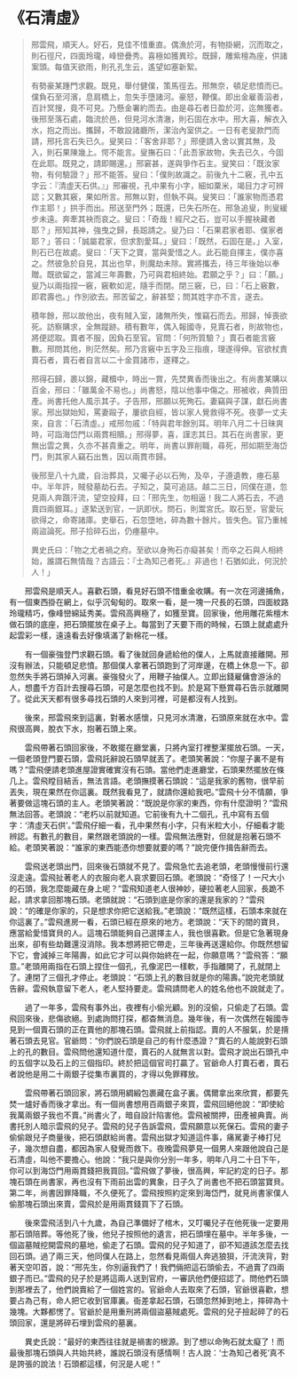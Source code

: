 # 《石清虛》

> 邢雲飛，順天人。好石，見佳不惜重直。偶漁於河，有物掛網，沉而取之，則石徑尺，四面玲瓏，峰巒疊秀。喜極如獲異珍。既歸，雕紫檀為座，供諸案頭。每值天欲雨，則孔孔生云，遙望如塞新絮。
>
> 有勢豪某踵門求觀。既見，舉付健僕，策馬徑去。邢無奈，頓足悲憤而已。僕負石至河濱，息肩橋上，忽失手墮諸河。豪怒，鞭僕。即出金雇善泅者，百計冥搜，竟不可見。乃懸金署約而去。由是尋石者日盈於河，迄無獲者。後邢至落石處，臨流於邑，但見河水清澈，則石固在水中。邢大喜，解衣入水，抱之而出。攜歸，不敢設諸廳所，潔治內室供之。一日有老叟款門而請，邢托言石失已久。叟笑曰：「客舍非耶？」邢便請入舍以實其無，及入，則石果陳幾上。愕不能言。叟撫石曰：「此吾家故物，失去已久，今固在此耶。既見之，請即賜還。」邢窘甚，遂與爭作石主。叟笑曰：「既汝家物，有何驗證？」邢不能答。叟曰：「僕則故識之。前後九十二竅，孔中五字云：『清虛天石供。』」邢審視，孔中果有小字，細如粟米，竭目力才可辨認；又數其竅，果如所言。邢無以對，但執不與。叟笑曰：「誰家物而憑君作主耶！」拱手而出。邢送至門外；既還，已失石所在。邢急追叟，則叟緩步未遠。奔牽其袂而哀之。叟曰：「奇哉！經尺之石，豈可以手握袂藏者耶？」邢知其神，強曳之歸，長跽請之。叟乃曰：「石果君家者耶、僕家者耶？」答曰：「誠屬君家，但求割愛耳。」叟曰：「既然，石固在是。」入室，則石已在故處。叟曰：「天下之寶，當與愛惜之人。此石能自擇主，僕亦喜之。然彼急於自見，其出也早，則魔劫未除。實將攜去，待三年後始以奉贈。既欲留之，當減三年壽數，乃可與君相終始。君願之乎？」曰：「願。」叟乃以兩指捏一竅，竅軟如泥，隨手而閉。閉三竅，已，曰：「石上竅數，即君壽也。」作別欲去。邢苦留之，辭甚堅；問其姓字亦不言，遂去。
>
> 積年餘，邢以故他出，夜有賊入室，諸無所失，惟竊石而去。邢歸，悼喪欲死。訪察購求，全無蹤跡。積有數年，偶入報國寺，見賣石者，則故物也，將便認取。賣者不服，因負石至官。官問：「何所質驗？」賣石者能言竅數。邢問其他，則茫然矣。邢乃言竅中五字及三指痕，理遂得伸。官欲杖責賣石者，賣石者自言以二十金買諸市，遂釋之。
>
> 邢得石歸，裹以錦，藏櫝中，時出一賞，先焚異香而後出之。有尚書某購以百金，邢曰：「雖萬金不易也。」尚書怒，陰以他事中傷之。邢被收，典質田產。尚書托他人風示其子。子告邢，邢願以死殉石。妻竊與子謀，獻石尚書家。邢出獄始知，罵妻毆子，屢欲自經，皆以家人覺救得不死。夜夢一丈夫來，自言：「石清虛。」戒邢勿戚：「特與君年餘別耳。明年八月二十日昧爽時，可詣海岱門以兩貫相贖。」邢得夢，喜，謹志其日。其石在尚書家，更無出雲之異，久亦不甚貴重之。明年，尚書以罪削職，尋死，邢如期至海岱門，則其家人竊石出售，因以兩貫市歸。
>
> 後邢至八十九歲，自治葬具，又囑子必以石殉，及卒，子遵遺教，瘞石墓中。半年許，賊發墓劫石去。子知之，莫可追詰。越二三日，同僕在道，忽見兩人奔躓汗流，望空投拜，曰：「邢先生，勿相逼！我二人將石去，不過賣四兩銀耳。」遂縶送到官，一訊即伏。問石，則鬻宮氏。取石至，官愛玩欲得之，命寄諸庫。吏舉石，石忽墮地，碎為數十餘片。皆失色。官乃重械兩盜論死。邢子拾碎石出，仍瘞墓中。
>
> 異史氏曰：「物之尤者禍之府。至欲以身殉石亦癡甚矣！而卒之石與人相終始，誰謂石無情哉？古語云：『士為知己者死。』非過也！石猶如此，何況於人！」

&emsp;&emsp;邢雲飛是順天人。喜歡石頭，看見好石頭不惜重金收購。有一次在河邊捕魚，有一個東西掛在網上，似乎沉甸甸的。取來一看，是一塊一尺長的石頭，四面紋路玲瓏精巧，像峰巒綿延秀美。雲飛高興極了，如獲至寶。回家後，他用雕花紫檀木做石頭的底座，把石頭擺放在桌子上。每當到了天要下雨的時候，石頭上就處處升起雲彩一樣，遠遠看去好像填滿了新棉花一樣。

&emsp;&emsp;有一個豪強登門求觀石頭。看了後就回身遞給他的僕人，上馬就直接離開。邢沒有辦法，只能頓足悲憤。那個僕人拿著石頭跑到了河岸邊，在橋上休息一下。卻忽然失手將石頭掉入河裏。豪強發火了，用鞭子抽僕人。立即出錢雇傭會游泳的人，想盡千方百計去搜尋石頭，可是怎麼也找不到。於是寫下懸賞尋石告示就離開了。從此天天都有很多尋找石頭的人來到河裡，可是都沒有人找到。

&emsp;&emsp;後來，邢雲飛來到這裏，對著水感懷，只見河水清澈，石頭原來就在水中。雲飛很高興，脫衣下水，抱著石頭上來。

&emsp;&emsp;雲飛帶著石頭回家後，不敢擺在廳堂裏，只將內室打裡整潔擺放石頭。一天，一個老頭登門要石頭，雲飛託辭說石頭早就丟了。老頭笑著說：“你屋子裏不是有嗎？”雲飛便請老頭進屋證實確實沒有石頭。當他們走進廳堂，石頭果然擺放在條几上。雲飛瞠目結舌，無法言語。老頭撫摸著石頭說：“這是我家的舊物，很早前丟失，現在果然在你這裏。既然我看見了，就請你還給我吧。”雲飛十分不情願，爭著要做這塊石頭的主人。老頭笑著說：“既說是你家的東西，你有什麼證明？”雲飛無法回答。老頭說：“老朽以前就知道。它前後有九十二個孔，孔中寫有五個字：‘清虛天石供’。”雲飛仔細一看，孔中果然有小字，只有米粒大小，仔細看才能辨認。有數孔的數目，果然跟老頭說的一樣。雲飛無法應對，但就是抱著石頭不給。老頭笑著說：“誰家的東西能憑你想要就要的嗎？”說完便作揖告辭而去。

&emsp;&emsp;雲飛送老頭出門，回來後石頭就不見了。雲飛急忙去追老頭，老頭慢慢前行還沒走遠。雲飛扯著老人的衣服向老人哀求要回石頭。老頭說：“奇怪了！一尺大小的石頭，我怎麼能藏在身上呢？”雲飛知道老人很神妙，硬拉著老人回家，長跪不起，請求拿回那塊石頭。老頭就說：“石頭到底是你家的還是我家的？”雲飛說：“的確是你家的，只是想求你把它送給我。”老頭說：“既然這樣，石頭本來就在你這裏了。”雲飛進房一看，石頭已經在原來的地方。老頭說：“天下的間的寶貝，應當給愛惜寶貝的人。這塊石頭能夠自己選擇主人，我也很喜歡。但是它急著現身出來，卻有些劫難還沒消除。我本想將把它帶走，三年後再送還給你。你既然想留下它，會減掉三年陽壽，如此它才可以與你始終在一起，你願意嗎？”雲飛答：“願意。”老頭用兩指在石頭上捏住一個孔，孔像泥巴一樣軟，手指離開了，孔就閉上了。連閉了三個孔才停止。老頭說：“石頭上孔的數目就是你的陽壽。”說完老頭就告辭。雲飛執意留下老人，老人堅持要走。雲飛請問老人的姓名他也不說就走了。

&emsp;&emsp;過了一年多，雲飛有事外出，夜裡有小偷光顧。別的沒偷，只偷走了石頭。雲飛回來後，悲傷欲絕。到處詢問打探，都杳無消息。幾年後，有一次偶然在報國寺見到一個賣石頭的正在賣他的那塊石頭。雲飛就上前指認。賣的人不服氣，於是揹著石頭去見官。官爺問：“你們說石頭是自己的有什麼憑證？”賣石的人能說對石頭上的孔的數目。雲飛問他還知道什麼，賣石的人就無言以對。雲飛才說出石頭孔中的五個字以及石上的三個指印。終於把這個官司打贏了。官爺命人打賣石者，賣石者說他是用二十兩銀子從集市裏買的，才得以免罪釋放。

&emsp;&emsp;雲飛帶著石頭回家，將石頭用綢緞包裹藏在盒子裏。偶爾拿出來欣賞，都要先焚一爐好香而後才拿出。有一個尚書想用百兩銀子來買，雲飛回絕他說：“即使給我萬兩銀子我也不賣。”尚書火了，暗自設計陷害他。雲飛被關押，田產被典賣。尚書托別人暗示雲飛的兒子。雲飛的兒子告訴雲飛，雲飛願意以死保石。雲飛的妻子偷偷跟兒子商量後，把石頭獻給尚書。雲飛出獄才知道這件事，痛駡妻子棒打兒子，幾次想自盡，都因為家人發覺而救下。夜晚雲飛夢見一個男人來跟他說自己是石清虛，叫他不要擔心。他說：“我只是與你分別一年多，明年八月二十日下午，你可以到海岱門用兩貫錢把我買回。”雲飛做了夢後，很高興，牢記約定的日子。那塊石頭在尚書家，再也沒有下雨前出雲的異象，日子久了尚書也不把石頭當寶貝。第二年，尚書因罪降職，不久便死了。雲飛按照約定來到海岱門，就見尚書家僕人偷那塊石頭出來賣，雲飛於是用兩貫錢買下了石頭。

&emsp;&emsp;後來雲飛活到八十九歲，為自己準備好了棺木，又叮囑兒子在他死後一定要用那石頭陪葬。等他死了後，他兒子按照他的遺言，把石頭埋在墓中。半年多後，一個盜墓賊挖開雲飛的墓地，偷走了石頭。雲飛的兒子知道了，卻不知道該怎麼去找回石頭。過了兩三天，他同僕人在路上，忽然看見兩個人奔逃狼狽，汗流浹背，對著天空叩首，說：“邢先生，你別逼我們了！我們倆把這石頭偷去，不過賣了四兩銀子而已。”雲飛的兒子於是將這兩人送到官府，一審訊他們便招認了。問他們石頭到那裡去了，他們說賣給了一個姓宮的。官爺命人去取來了石頭，官爺很喜歡，想要占為己有，命人把它收到官庫裏。衙差拿起石頭，石頭忽然掉到地上，摔碎為十幾塊。大夥都愣了。官爺於是用重刑將兩個盜墓賊處死。雲飛的兒子撿起碎了的石頭回家，還是將碎石埋到雲飛的墓裏。

&emsp;&emsp;異史氏說：“最好的東西往往就是禍害的根源。到了想以命殉石就太癡了！而最後那塊石頭與人共始共終，誰說石頭沒有感情啊！古人說：‘士為知己者死’真不是誇張的說法！石頭都這樣，何況是人呢！”
